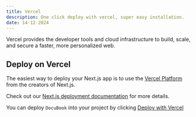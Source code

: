 ```yaml
---
title: Vercel
description: One click deploy with vercel, super easy installation.
date: 14-12-2024
---
```


Vercel provides the developer tools and cloud infrastructure to build, scale, and secure a faster, more personalized web.

## Deploy on Vercel

The easiest way to deploy your Next.js app is to use the [Vercel Platform](https://vercel.com/new?utm_medium=default-template&filter=next.js&utm_source=create-next-app&utm_campaign=create-next-app-readme) from the creators of Next.js.

Check out our [Next.js deployment documentation](https://nextjs.org/docs/deployment) for more details.

You can deploy `DocuBook` into your project by clicking [Deploy with Vercel](https://vercel.com/import/project?template=https://github.com/mywildancloud/docubook)
